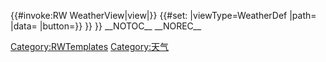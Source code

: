 <noinclude>[[Category:RWTemplates]]{{Documentation}}</noinclude>
<includeonly>{{RW WeatherNav}}{{#invoke:RW WeatherView|view|{{{data|}}}}}
{{#set:
|viewType=WeatherDef
|path={{FULLPAGENAME}}
|data={{{data|}}}
|button={{RW WeatherButton|{{#show:{{{data|}}}|?defName}}}}
}}
{{DISPLAYTITLE:天气 {{#show:{{{data|}}}|?WeatherDef.label.zh-cn}}}}
__NOTOC__
__NOREC__
[[Category:天气]]
</includeonly>